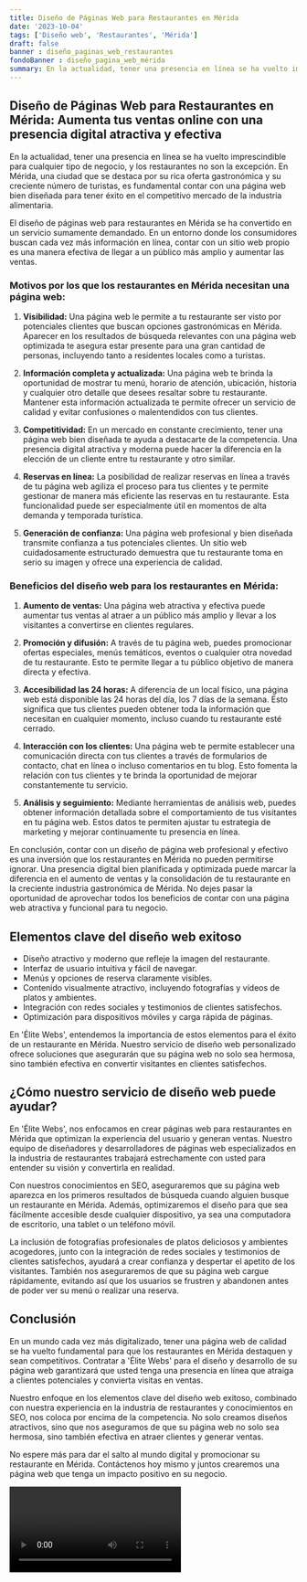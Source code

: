 ```yaml
---
title: Diseño de Páginas Web para Restaurantes en Mérida
date: '2023-10-04'
tags: ['Diseño web', 'Restaurantes', 'Mérida']
draft: false
banner : diseño_paginas_web_restaurantes
fondoBanner : diseño_pagina_web_mérida
summary: En la actualidad, tener una presencia en línea se ha vuelto imprescindible para cualquier tipo de negocio, y los restaurantes no son la excepción. En Mérida, una ciudad que se destaca por su rica oferta gastronómica y su creciente número de turistas, es fundamental contar con una página web bien diseñada para tener éxito en el competitivo mercado de la industria alimentaria.
---
```


## **Diseño de Páginas Web para Restaurantes en Mérida: Aumenta tus ventas online con una presencia digital atractiva y efectiva**

En la actualidad, tener una presencia en línea se ha vuelto imprescindible para cualquier tipo de negocio, y los restaurantes no son la excepción. En Mérida, una ciudad que se destaca por su rica oferta gastronómica y su creciente número de turistas, es fundamental contar con una página web bien diseñada para tener éxito en el competitivo mercado de la industria alimentaria.

El diseño de páginas web para restaurantes en Mérida se ha convertido en un servicio sumamente demandado. En un entorno donde los consumidores buscan cada vez más información en línea, contar con un sitio web propio es una manera efectiva de llegar a un público más amplio y aumentar las ventas.

### **Motivos por los que los restaurantes en Mérida necesitan una página web:**

1. **Visibilidad:** Una página web le permite a tu restaurante ser visto por potenciales clientes que buscan opciones gastronómicas en Mérida. Aparecer en los resultados de búsqueda relevantes con una página web optimizada te asegura estar presente para una gran cantidad de personas, incluyendo tanto a residentes locales como a turistas.

2. **Información completa y actualizada:** Una página web te brinda la oportunidad de mostrar tu menú, horario de atención, ubicación, historia y cualquier otro detalle que desees resaltar sobre tu restaurante. Mantener esta información actualizada te permite ofrecer un servicio de calidad y evitar confusiones o malentendidos con tus clientes.

3. **Competitividad:** En un mercado en constante crecimiento, tener una página web bien diseñada te ayuda a destacarte de la competencia. Una presencia digital atractiva y moderna puede hacer la diferencia en la elección de un cliente entre tu restaurante y otro similar.

4. **Reservas en línea:** La posibilidad de realizar reservas en línea a través de tu página web agiliza el proceso para tus clientes y te permite gestionar de manera más eficiente las reservas en tu restaurante. Esta funcionalidad puede ser especialmente útil en momentos de alta demanda y temporada turística.

5. **Generación de confianza:** Una página web profesional y bien diseñada transmite confianza a tus potenciales clientes. Un sitio web cuidadosamente estructurado demuestra que tu restaurante toma en serio su imagen y ofrece una experiencia de calidad.

### **Beneficios del diseño web para los restaurantes en Mérida:**

1. **Aumento de ventas:** Una página web atractiva y efectiva puede aumentar tus ventas al atraer a un público más amplio y llevar a los visitantes a convertirse en clientes regulares.

2. **Promoción y difusión:** A través de tu página web, puedes promocionar ofertas especiales, menús temáticos, eventos o cualquier otra novedad de tu restaurante. Esto te permite llegar a tu público objetivo de manera directa y efectiva.

3. **Accesibilidad las 24 horas:** A diferencia de un local físico, una página web está disponible las 24 horas del día, los 7 días de la semana. Esto significa que tus clientes pueden obtener toda la información que necesitan en cualquier momento, incluso cuando tu restaurante esté cerrado.

4. **Interacción con los clientes:** Una página web te permite establecer una comunicación directa con tus clientes a través de formularios de contacto, chat en línea o incluso comentarios en tu blog. Esto fomenta la relación con tus clientes y te brinda la oportunidad de mejorar constantemente tu servicio.

5. **Análisis y seguimiento:** Mediante herramientas de análisis web, puedes obtener información detallada sobre el comportamiento de tus visitantes en tu página web. Estos datos te permiten ajustar tu estrategia de marketing y mejorar continuamente tu presencia en línea.

En conclusión, contar con un diseño de página web profesional y efectivo es una inversión que los restaurantes en Mérida no pueden permitirse ignorar. Una presencia digital bien planificada y optimizada puede marcar la diferencia en el aumento de ventas y la consolidación de tu restaurante en la creciente industria gastronómica de Mérida. No dejes pasar la oportunidad de aprovechar todos los beneficios de contar con una página web atractiva y funcional para tu negocio.

<GifSeo />

<Cta />

## Elementos clave del diseño web exitoso

- Diseño atractivo y moderno que refleje la imagen del restaurante.
- Interfaz de usuario intuitiva y fácil de navegar.
- Menús y opciones de reserva claramente visibles.
- Contenido visualmente atractivo, incluyendo fotografías y vídeos de platos y ambientes.
- Integración con redes sociales y testimonios de clientes satisfechos.
- Optimización para dispositivos móviles y carga rápida de páginas.

En 'Élite Webs', entendemos la importancia de estos elementos para el éxito de un restaurante en Mérida. Nuestro servicio de diseño web personalizado ofrece soluciones que asegurarán que su página web no solo sea hermosa, sino también efectiva en convertir visitantes en clientes satisfechos.

## ¿Cómo nuestro servicio de diseño web puede ayudar?

En 'Élite Webs', nos enfocamos en crear páginas web para restaurantes en Mérida que optimizan la experiencia del usuario y generan ventas. Nuestro equipo de diseñadores y desarrolladores de páginas web especializados en la industria de restaurantes trabajará estrechamente con usted para entender su visión y convertirla en realidad.

Con nuestros conocimientos en SEO, aseguraremos que su página web aparezca en los primeros resultados de búsqueda cuando alguien busque un restaurante en Mérida. Además, optimizaremos el diseño para que sea fácilmente accesible desde cualquier dispositivo, ya sea una computadora de escritorio, una tablet o un teléfono móvil.

La inclusión de fotografías profesionales de platos deliciosos y ambientes acogedores, junto con la integración de redes sociales y testimonios de clientes satisfechos, ayudará a crear confianza y despertar el apetito de los visitantes. También nos aseguraremos de que su página web cargue rápidamente, evitando así que los usuarios se frustren y abandonen antes de poder ver su menú o realizar una reserva.

## Conclusión

En un mundo cada vez más digitalizado, tener una página web de calidad se ha vuelto fundamental para que los restaurantes en Mérida destaquen y sean competitivos. Contratar a 'Élite Webs' para el diseño y desarrollo de su página web garantizará que usted tenga una presencia en línea que atraiga a clientes potenciales y convierta visitas en ventas.

Nuestro enfoque en los elementos clave del diseño web exitoso, combinado con nuestra experiencia en la industria de restaurantes y conocimientos en SEO, nos coloca por encima de la competencia. No solo creamos diseños atractivos, sino que nos aseguramos de que su página web no solo sea hermosa, sino también efectiva en atraer clientes y generar ventas.

No espere más para dar el salto al mundo digital y promocionar su restaurante en Mérida. Contáctenos hoy mismo y juntos crearemos una página web que tenga un impacto positivo en su negocio.

<Video />

<CtaBot job='Restaurantes' city='Mérida'/>

<Gmaps query='Mérida+españa+maps' />